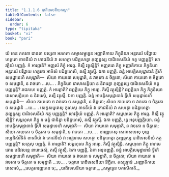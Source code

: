 ```yaml
---
title: "1.1.1.6 បាដិទេសនីយកណ្ឌ"
tableOfContents: false
sidebar:
  order: 6
type: "tipitaka"
basket: "vi"
book: "pari"
---
```



<DynamicBreadcrumb />

<Division number="146" book="pari">

<Paragraph number="232" book="pari">
យំ តេន ភគវតា ជានតា បស្សតា អរហតា សម្មាសម្ពុទ្ធេន អញ្ញាតិកាយ ភិក្ខុនិយា អន្តរឃរំ បវិដ្ឋាយ ហត្ថតោ ខាទនីយំ វា ភោជនីយំ វា សហត្ថា បដិគ្គហេត្វា ភុញ្ជន្តស្ស បាដិទេសនីយំ កត្ថ បញ្ញត្តន្តិ? សាវត្ថិយំ បញ្ញត្តំ. កំ អារព្ភាតិ? អញ្ញតរំ ភិក្ខុំ អារព្ភ. កិស្មឹ វត្ថុស្មិន្តិ? អញ្ញតរោ ភិក្ខុ អញ្ញាតិកាយ ភិក្ខុនិយា អន្តរឃរំ បវិដ្ឋាយ ហត្ថតោ អាមិសំ បដិគ្គហេសិ, តស្មឹ វត្ថុស្មឹ. ឯកា បញ្ញត្តិ. ឆន្នំ អាបត្តិសមុដ្ឋានានំ ទ្វីហិ សមុដ្ឋានេហិ សមុដ្ឋាតិ—  សិយា កាយតោ សមុដ្ឋាតិ, ន វាចតោ ន ចិត្តតោ; សិយា កាយតោ ច ចិត្តតោ ច សមុដ្ឋាតិ, ន វាចតោ …បេ… .
</Paragraph>

</Division>
<Division number="147" book="pari">

<Paragraph number="233" book="pari">
ភិក្ខុនិយា វោសាសន្តិយា ន និវារេត្វា ភុញ្ជន្តស្ស បាដិទេសនីយំ កត្ថ បញ្ញត្តន្តិ? រាជគហេ បញ្ញត្តំ. កំ អារព្ភាតិ? ឆព្ពគ្គិយេ ភិក្ខូ អារព្ភ. កិស្មឹ វត្ថុស្មិន្តិ? ឆព្ពគ្គិយា ភិក្ខូ ភិក្ខុនិយោ វោសាសន្តិយោ ន និវារេសុំ, តស្មឹ វត្ថុស្មឹ. ឯកា បញ្ញត្តិ. ឆន្នំ អាបត្តិសមុដ្ឋានានំ ទ្វីហិ សមុដ្ឋានេហិ សមុដ្ឋាតិ—  សិយា កាយតោ ច វាចតោ ច សមុដ្ឋាតិ, ន ចិត្តតោ; សិយា កាយតោ ច វាចតោ ច ចិត្តតោ ច សមុដ្ឋាតិ …បេ… .
</Paragraph>

</Division>
<Division number="148" book="pari">

<Paragraph number="234" book="pari">
សេក្ខសម្មតេសុ កុលេសុ ខាទនីយំ វា ភោជនីយំ វា សហត្ថា បដិគ្គហេត្វា ភុញ្ជន្តស្ស បាដិទេសនីយំ កត្ថ បញ្ញត្តន្តិ? សាវត្ថិយំ បញ្ញត្តំ. កំ អារព្ភាតិ? សម្ពហុលេ ភិក្ខូ អារព្ភ. កិស្មឹ វត្ថុស្មិន្តិ? សម្ពហុលា ភិក្ខូ ន មត្តំ ជានិត្វា បដិគ្គហេសុំ, តស្មឹ វត្ថុស្មឹ. ឯកា បញ្ញត្តិ, ទ្វេ អនុបញ្ញត្តិយោ. ឆន្នំ អាបត្តិសមុដ្ឋានានំ ទ្វីហិ សមុដ្ឋានេហិ សមុដ្ឋាតិ—  សិយា កាយតោ សមុដ្ឋាតិ, ន វាចតោ ន ចិត្តតោ; សិយា កាយតោ ច ចិត្តតោ ច សមុដ្ឋាតិ, ន វាចតោ …បេ… .
</Paragraph>

</Division>
<Division number="149" book="pari">

<Paragraph number="235" book="pari">
អារញ្ញកេសុ សេនាសនេសុ បុព្ពេ អប្បដិសំវិទិតំ ខាទនីយំ វា ភោជនីយំ វា អជ្ឈារាមេ សហត្ថា បដិគ្គហេត្វា ភុញ្ជន្តស្ស បាដិទេសនីយំ កត្ថ បញ្ញត្តន្តិ? សក្កេសុ បញ្ញត្តំ. កំ អារព្ភាតិ? សម្ពហុលេ ភិក្ខូ អារព្ភ. កិស្មឹ វត្ថុស្មិន្តិ. សម្ពហុលា ភិក្ខូ អារាមេ ចោរេ បដិវសន្តេ នារោចេសុំ, តស្មឹ វត្ថុស្មឹ. ឯកា បញ្ញត្តិ, ឯកា អនុបញ្ញត្តិ. ឆន្នំ អាបត្តិសមុដ្ឋានានំ ទ្វីហិ សមុដ្ឋានេហិ សមុដ្ឋាតិ—  សិយា កាយតោ ច វាចតោ ច សមុដ្ឋាតិ, ន ចិត្តតោ; សិយា កាយតោ ច វាចតោ ច ចិត្តតោ ច សមុដ្ឋាតិ …បេ… .

</Paragraph>
</Division>

<Paragraph number="236" type="center" book="pari">
ចត្តារោ បាដិទេសនីយា និដ្ឋិតា.



</Paragraph>

<Paragraph number="237" type="center" book="pari">
តស្សុទ្ទានំ


</Paragraph>

<Paragraph number="238" type="verses" book="pari">
_អញ្ញាតិកាយ វោសាសំ,_  
_សេក្ខអារញ្ញកេន ច;_  
_បាដិទេសនីយា ចត្តារោ,_  
_សម្ពុទ្ធេន បកាសិតាតិ._
</Paragraph>